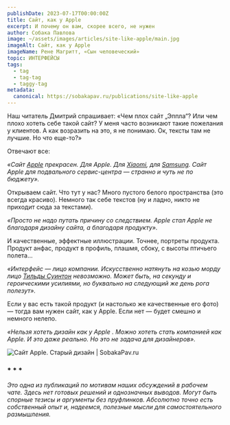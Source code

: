 ```yaml
---
publishDate: 2023-07-17T00:00:00Z
title: Сайт, как у Apple
excerpt: И почему он вам, скорее всего, не нужен
author: Собака Павлова
image: ~/assets/images/articles/site-like-apple/main.jpg
imageAlt: Сайт, как у Apple
imageName: Рене Магритт, «Сын человеческий»
topic: ИНТЕРФЕЙСЫ
tags:
  - tag
  - tag-tag
  - taggy-tag
metadata:
  canonical: https://sobakapav.ru/publications/site-like-apple
---
```



Наш читатель Дмитрий спрашивает: «Чем плох сайт „Эппла“? Или чем плохо хотеть себе такой сайт? У меня часто возникают такие пожелания у клиентов. А как возразить на это, я не понимаю. Ок, тексты там не лучшие. Но что еще-то?»

Отвечают все:

_«Сайт [Apple](https://www.apple.com/) прекрасен. Для Apple. Для [Xiaomi](https://www.mi.com/ru/), для [Samsung](https://www.samsung.com/ru/). Сайт Apple для подвального сервис-центра — странно и чуть не по бюджету»._

Открываем сайт. Что тут у нас? Много пустого белого пространства (это всегда красиво). Немного так себе текстов (ну и ладно, никто не приходит сюда за текстами).

_«Просто не надо путать причину со следствием. Apple стал Apple не благодаря дизайну сайта, а благодаря продукту»._

И качественные, эффектные иллюстрации. Точнее, портреты продукта. Продукт анфас, продукт в профиль, плашмя, сбоку, с высоты птичьего полета…

_«Интерфейс — лицо компании. Искусственно натянуть на козью морду лицо [Тильды Суинтон](https://ru.wikipedia.org/wiki/%D0%A1%D1%83%D0%B8%D0%BD%D1%82%D0%BE%D0%BD,_%D0%A2%D0%B8%D0%BB%D1%8C%D0%B4%D0%B0) невозможно. Может быть, на секунду и героическими усилиями, но буквально на следующий же день рога полезут»._

Если у вас есть такой продукт (и настолько же качественные его фото) — тогда вам нужен сайт, как у Apple. Если нет — будет смешно и немного нелепо.

_«Нельзя хотеть дизайн как у Apple . Можно хотеть стать компанией как Apple. И это даже реально. Но это не задача для дизайнеров»._

![Сайт Apple. Старый дизайн | SobakaPav.ru](~/assets/images/articles/site-like-apple/1.jpeg)

### * * *

_Это одна из публикаций по мотивам наших обсуждений в рабочем чате. Здесь нет готовых решений и однозначных выводов. Могут быть спорные тезисы и аргументы без пруфлинков. Абсолютно точно есть собственный опыт и, надеемся, полезные мысли для самостоятельного размышления._

